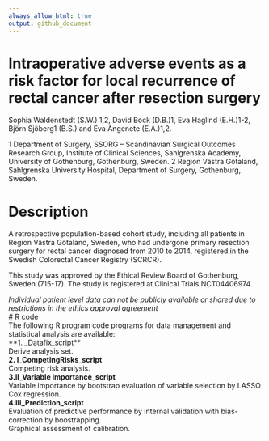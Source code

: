 ```yaml
---
always_allow_html: true
output: github_document
---
```


# Intraoperative adverse events as a risk factor for local recurrence of rectal cancer after resection surgery                        

Sophia Waldenstedt (S.W.) 1,2, David Bock (D.B.)1, Eva Haglind (E.H.)1-2, Björn Sjöberg1 (B.S.) and Eva Angenete (E.A.)1,2.

1 Department of Surgery, SSORG – Scandinavian Surgical Outcomes Research Group, Institute of Clinical Sciences, Sahlgrenska Academy, University of Gothenburg, Gothenburg, Sweden.
2 Region Västra Götaland, Sahlgrenska University Hospital, Department of Surgery, Gothenburg, Sweden.

#  Description                                                    
A retrospective population-based cohort study, including all patients in Region Västra Götaland, Sweden, who had undergone primary resection surgery for rectal cancer diagnosed from 2010 to 2014, registered in the Swedish Colorectal Cancer Registry (SCRCR). 

This study was approved by the Ethical Review Board of Gothenburg, Sweden (715-17). The study is registered at Clinical Trials NCT04406974.             

*Individual patient level data can not be publicly available or shared due to restrictions in the ethics approval agreement*            
# R code                             
The following R program code programs for data management and statistical analysis are available:                      
**1. _Datafix_script**                                       
Derive analysis set.                            
**2. I_CompetingRisks_script**                                       
Competing risk analysis.                               
**3.II_Variable importance_script**                                                      
Variable importance by bootstrap evaluation of variable selection by LASSO Cox regression.                            
**4.III_Prediction_script**                                     
Evaluation of predictive performance by internal validation with bias-correction by boostrapping.                
Graphical assessment of calibration.                            


